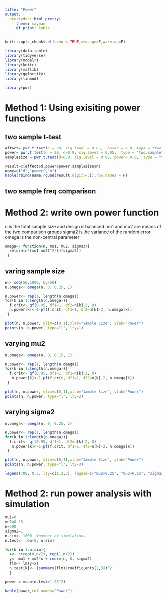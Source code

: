 ```yaml
---
title: "Power"
output:
  prettydoc::html_pretty:
     theme: cayman
     df_print: kable
---
```


```r
knitr::opts_chunk$set(echo = TRUE,message=F,warning=F)
```

```r
library(data.table)
library(tidyverse)
library(modelr)
library(knitr)
library(matlib)
library(ggfortify)
library(linmod)
```


```r
library(pwr)
```


# Method 1: Using exisiting power functions

## two sample t-test

```r
effect= pwr.t.test(n = 20, sig.level = 0.05,  power = 0.8, type = "two.sample")
power= pwr.t.test(n = 20, d=0.9, sig.level = 0.05,  type = "two.sample")
samplesize = pwr.t.test(d=0.9, sig.level = 0.05, power= 0.8,  type = "two.sample")
```


```r
result=c(effect$d,power$power,samplesize$n)
name=c("d","power","n")
kable(rbind(name,round(result,digits=3)),row.names = F)
```


## two sample freq comparison


# Method 2: write own power function


n is the total sample size and design is balanced
mu1 and mu2 are means of the two comparison groups
sigma2 is the variance of the random error
omega is the non-central parameter


```r
omega<- function(n, mu1, mu2, sigma2){
  return(n*(mu1-mu2)^2/(4*sigma2))
 }
```


## varing sample size


```r
n<- seq(50,1000, by=50) 
n.omega<- omega(n, 0, 0.25, 1)

n.power<- rep(1, length(n.omega)) 
for(k in 1:length(n.omega)){
  f.crit<- qf(0.95, df1=1, df2=n[k]-2, 0)
  n.power[k]<-1-pf(f.crit, df1=1, df2=n[k]-2, n.omega[k])
 }

plot(n, n.power, ylim=c(0,1),xlab="Sample Size", ylab="Power")
points(n, n.power, type="l", lty=1)

```



## varying mu2


```r
n.omega<- omega(n, 0, 0.15, 1)

n.power<- rep(1, length(n.omega)) 
for(k in 1:length(n.omega)){
  f.crit<- qf(0.95, df1=1, df2=n[k]-2, 0)
   n.power[k]<-1-pf(f.crit, df1=1, df2=n[k]-2, n.omega[k])
 }

plot(n, n.power, ylim=c(0,1),xlab="Sample Size", ylab="Power")
points(n, n.power, type="l", lty=2)

```



## varying sigma2

```r
n.omega<- omega(n, 0, 0.25, 2)

n.power<- rep(1, length(n.omega)) 
for(k in 1:length(n.omega)){
  f.crit<- qf(0.95, df1=1, df2=n[k]-2, 0)
   n.power[k]<-1-pf(f.crit, df1=1, df2=n[k]-2, n.omega[k])
 }

plot(n, n.power, ylim=c(0,1),xlab="Sample Size", ylab="Power")
points(n, n.power, type="l", lty=3)

legend(700, 0.3, lty=c(1,2,3), legend=c("mu2=0.25", "mu2=0.15", "sigma2=2"))
```




# Method 2: run power analysis with simulation




```r
mu1=0
mu2=0.25
n=500
sigma2=1
n.sim<- 1000  #number of simulations
n.test<- rep(0, n.sim)

for(k in 1:n.sim){
  x<- c(rep(0,n/2), rep(1,n/2))
  y<- mu1 + mu2*x + rnorm(n, 0, sigma2)
  flm<- lm(y~x)
  n.test[k]<- (summary(flm)$coefficients[2,3])^2
  }
```


```r
power = mean(n.test>1.96^2)
```


```r
kable(power,col.names="Power")

```



